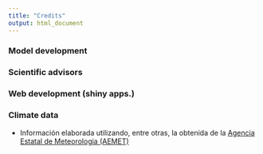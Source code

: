 ```yaml
---
title: "Credits"
output: html_document
---
```


### Model development

### Scientific advisors

### Web development (shiny apps.)

### Climate data

+ Información elaborada utilizando, entre otras, la obtenida de la [Agencia Estatal de Meteorologia (AEMET)](http://www.aemet.es)
